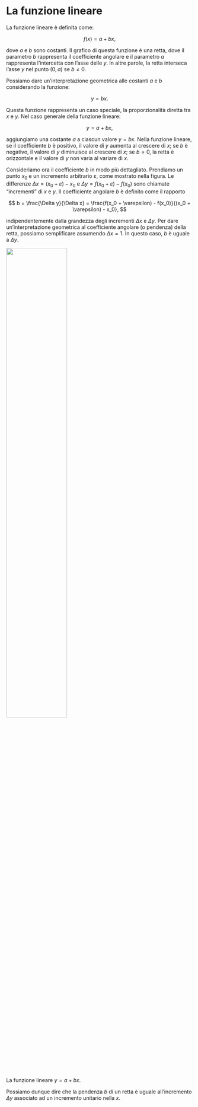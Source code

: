 # La funzione lineare {#sec-apx-lin-func}


La funzione lineare è definita come:

$$
f(x) = a + b x,
$$

dove $a$ e $b$ sono costanti. Il grafico di questa funzione è una retta, dove il parametro $b$ rappresenta il coefficiente angolare e il parametro $a$ rappresenta l'intercetta con l'asse delle $y$. In altre parole, la retta interseca l'asse $y$ nel punto $(0,a)$ se $b \neq 0$.

Possiamo dare un'interpretazione geometrica alle costanti $a$ e $b$ considerando la funzione:

$$
y = b x.
$$

Questa funzione rappresenta un caso speciale, la proporzionalità diretta tra $x$ e $y$. Nel caso generale della funzione lineare:

$$
y = a + b x,
$$

aggiungiamo una costante $a$ a ciascun valore $y = b x$. Nella funzione lineare, se il coefficiente $b$ è positivo, il valore di $y$ aumenta al crescere di $x$; se $b$ è negativo, il valore di $y$ diminuisce al crescere di $x$; se $b=0$, la retta è orizzontale e il valore di $y$ non varia al variare di $x$.

Consideriamo ora il coefficiente $b$ in modo più dettagliato. Prendiamo un punto $x_0$ e un incremento arbitrario $\varepsilon$, come mostrato nella figura. Le differenze $\Delta x = (x_0 + \varepsilon) - x_0$ e $\Delta y = f(x_0 + \varepsilon) - f(x_0)$ sono chiamate "incrementi" di $x$ e $y$. Il coefficiente angolare $b$ è definito come il rapporto

$$
b = \frac{\Delta y}{\Delta x} = \frac{f(x_0 + \varepsilon) - f(x_0)}{(x_0 + \varepsilon) - x_0},
$$

indipendentemente dalla grandezza degli incrementi $\Delta x$ e $\Delta y$. Per dare un'interpretazione geometrica al coefficiente angolare (o pendenza) della retta, possiamo semplificare assumendo $\Delta x = 1$. In questo caso, $b$ è uguale a $\Delta y$.

::: {#fig-linear-fun}
![](../../figures/linear_function.png){width="57%"}

La funzione lineare $y = a + bx$.
:::

Possiamo dunque dire che la pendenza $b$ di un retta è uguale all'incremento $\Delta y$ associato ad un incremento unitario nella $x$.

